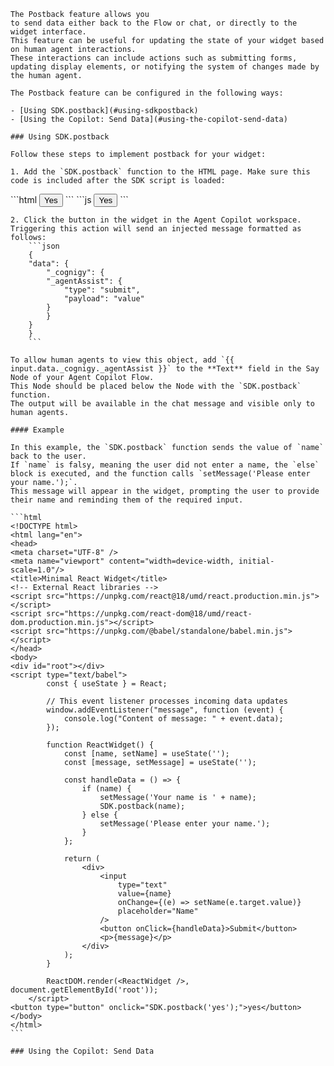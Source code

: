     The Postback feature allows you
    to send data either back to the Flow or chat, or directly to the widget interface.
    This feature can be useful for updating the state of your widget based on human agent interactions.
    These interactions can include actions such as submitting forms,
    updating display elements, or notifying the system of changes made by the human agent.

    The Postback feature can be configured in the following ways:

    - [Using SDK.postback](#using-sdkpostback)
    - [Using the Copilot: Send Data](#using-the-copilot-send-data) 

    ### Using SDK.postback

    Follow these steps to implement postback for your widget:

    1. Add the `SDK.postback` function to the HTML page. Make sure this code is included after the SDK script is loaded:

<Tabs>
  <Tab title="Send a String">
    ```html
    <button type="button" onclick="SDK.postback('value');">Yes</button>
    ```
  </Tab>

  <Tab title="Send an Object">
    ```js
    <button type="button" onclick="SDK.postback({ "key": "value" });">Yes</button>
    ```
  </Tab>
</Tabs>

    2. Click the button in the widget in the Agent Copilot workspace. Triggering this action will send an injected message formatted as follows:
        ```json
        {
        "data": {
            "_cognigy": {
            "_agentAssist": {
                "type": "submit",
                "payload": "value"
            }
            }
        }
        }
        ```

    To allow human agents to view this object, add `{{ input.data._cognigy._agentAssist }}` to the **Text** field in the Say Node of your Agent Copilot Flow. 
    This Node should be placed below the Node with the `SDK.postback` function. 
    The output will be available in the chat message and visible only to human agents.

    #### Example

    In this example, the `SDK.postback` function sends the value of `name` back to the user.
    If `name` is falsy, meaning the user did not enter a name, the `else` block is executed, and the function calls `setMessage('Please enter your name.');`.
    This message will appear in the widget, prompting the user to provide their name and reminding them of the required input.

    ```html
    <!DOCTYPE html>
    <html lang="en">
    <head>
    <meta charset="UTF-8" />
    <meta name="viewport" content="width=device-width, initial-scale=1.0"/>
    <title>Minimal React Widget</title>
    <!-- External React libraries -->
    <script src="https://unpkg.com/react@18/umd/react.production.min.js"></script>
    <script src="https://unpkg.com/react-dom@18/umd/react-dom.production.min.js"></script>
    <script src="https://unpkg.com/@babel/standalone/babel.min.js"></script>
    </head>
    <body>
    <div id="root"></div>
    <script type="text/babel">
            const { useState } = React;

            // This event listener processes incoming data updates
            window.addEventListener("message", function (event) {
                console.log("Content of message: " + event.data);
            });

            function ReactWidget() {
                const [name, setName] = useState('');
                const [message, setMessage] = useState('');

                const handleData = () => {
                    if (name) {
                        setMessage('Your name is ' + name);
                        SDK.postback(name);
                    } else {
                        setMessage('Please enter your name.');
                    }
                };

                return (
                    <div>
                        <input
                            type="text"
                            value={name}
                            onChange={(e) => setName(e.target.value)}
                            placeholder="Name"
                        />
                        <button onClick={handleData}>Submit</button>
                        <p>{message}</p>
                    </div>
                );
            }

            ReactDOM.render(<ReactWidget />, document.getElementById('root'));
        </script>
    <button type="button" onclick="SDK.postback('yes');">yes</button>
    </body>
    </html>
    ```

    ### Using the Copilot: Send Data